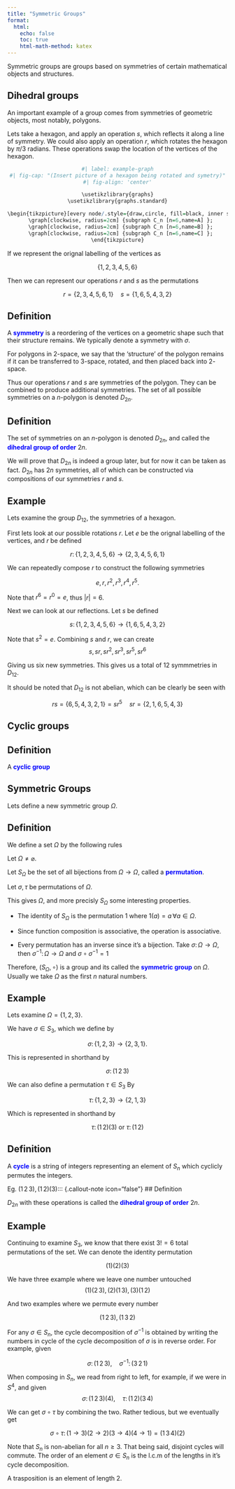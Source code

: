 ```yaml
---
title: "Symmetric Groups"
format:
  html:
    echo: false
    toc: true
    html-math-method: katex
---
```


Symmetric groups are groups based on symmetries of certain mathematical objects and structures.

## Dihedral groups

An important example of a group comes from symmetries of geometric objects, most notably, polygons.

Lets take a hexagon, and apply an operation *s*, which reflects it along a line of symmetry. We could also apply an operation *r*, which rotates the hexagon by $\pi / 3$ radians. These operations swap the location of the vertices of the hexagon.

::: {style="text-align:center;"}
```r
#| label: example-graph
#| fig-cap: "(Insert picture of a hexagon being rotated and symetry)"
#| fig-align: 'center'

\usetikzlibrary{graphs}
\usetikzlibrary{graphs.standard}

\begin{tikzpicture}[every node/.style={draw,circle, fill=black, inner sep=0pt, minimum size=.1cm}]
  \graph[clockwise, radius=2cm] {subgraph C_n [n=6,name=A] };
  \graph[clockwise, radius=2cm] {subgraph C_n [n=6,name=B] };
  \graph[clockwise, radius=2cm] {subgraph C_n [n=6,name=C] };
\end{tikzpicture}
```
:::

If we represent the orignal labelling of the vertices as

$$
\{1,2,3,4,5,6\}
$$

Then we can represent our operations $r$ and $s$ as the permutations

$$
r = \{2,3,4,5,6,1\} \quad s = \{1,6,5,4,3,2\}
$$

::: {.callout-note icon="false"}
## Definition

A [**symmetry**]{style="color: blue"} is a reordering of the vertices on a geometric shape such that their structure remains. We typically denote a symmetry with $\sigma$.
:::

For polygons in $2$-space, we say that the 'structure' of the polygon remains if it can be transferred to $3$-space, rotated, and then placed back into $2$-space.

Thus our operations $r$ and $s$ are symmetries of the polygon. They can be combined to produce additional symmetries. The set of all possible symmetries on a $n$-polygon is denoted $D_{2n}$.

::: {.callout-note icon="false"}
## Definition

The set of symmetries on an $n$-polygon is denoted $D_{2n}$, and called the [**dihedral group of order**]{style="color: blue"} $2n$.
:::

We will prove that $D_{2n}$ is indeed a group later, but for now it can be taken as fact. $D_{2n}$ has $2n$ symmetries, all of which can be constructed via compositions of our symmetries $r$ and $s$.

::: {.callout-warning icon="false"}
## Example

Lets examine the group $D_{12}$, the symmetries of a hexagon.

First lets look at our possible rotations $r$. Let $e$ be the orignal labelling of the vertices, and $r$ be defined

$$
r \colon \{1,2,3,4,5,6\} \to \{2,3,4,5,6,1\}
$$

We can repeatedly compose $r$ to construct the following symmetries

$$
e, r, r^2, r^3, r^4, r^5.
$$

Note that $r^6 = r^0 = e$, thus $|r| = 6$.

Next we can look at our reflections. Let $s$ be defined 

$$
s \colon \{1,2,3,4,5,6\} \to \{1,6,5,4,3,2\}
$$ 

Note that $s^2 = e$. Combining $s$ and $r$, we can create
$$
s, sr, sr^2, sr^3, sr^5, sr^6
$$

Giving us six new symmetries. This gives us a total of 12 symmmetries in $D_{12}$. 

:::

It should be noted that $D_{12}$ is not abelian, which can be clearly be seen with

$$
rs = \{6,5,4,3,2,1\} = sr^5 \quad sr = \{2,1,6,5,4,3\}
$$

## Cyclic groups

::: {.callout-note icon="false"}
## Definition

A [**cyclic group**]{style="color: blue"} 
:::

## Symmetric Groups

Lets define a new symmetric group $\Omega$.

::: {.callout-note icon="false"}
## Definition

We define a set $\Omega$ by the following rules

Let $\Omega \not = \varnothing$.

Let $S_\Omega$ be the set of all bijections from $\Omega \to \Omega$, called a [**permutation**]{style="color: blue"}.

Let $\sigma,\tau$ be permutations of $\Omega$.

:::

This gives $\Omega$, and more precisly $S_\Omega$ some interesting properties. 

- The identity of $S_\Omega$ is the permutation $1$ where $1(a) = a\, \forall a \in \Omega$.

- Since function composition is associative, the operation is associative.

- Every permutation has an inverse since it's a bijection. Take $\sigma\colon \Omega \to \Omega$, then $\sigma^{-1} \colon \Omega \to \Omega$ and $\sigma \circ \sigma^{-1} = 1$

Therefore, $(S_\Omega, \circ)$ is a group and its called the [**symmetric group**]{style="color: blue"} on $\Omega$. Usually we take $\Omega$ as the first $n$ natural numbers. 

::: {.callout-warning icon="false"}
## Example

Lets examine $\Omega = \{1,2,3\}$. 

We have $\sigma \in S_3$, which we define by 

$$
\sigma \colon \{1,2,3\} \to \{2,3,1\}.
$$

This is represented in shorthand by

$$
\sigma \colon (1\,2\,3)
$$

We can also define a permutation $\tau \in S_3$ By

$$
\tau \colon \{1,2,3\} \to \{2,1,3\}
$$

Which is represented in shorthand by

$$
\tau \colon (1\,2)(3) \text{ or } \tau \colon (1\,2)
$$

::: 

::: {.callout-note icon="false"}
## Definition

A [**cycle**]{style="color: blue"} is a string of integers representing an element of $S_n$ which cyclicly permutes the integers. 

Eg. $(1\,2\,3), (1\,2)(3)$::: {.callout-note icon="false"}
## Definition

$D_{2n}$ with these operations is called the [**dihedral group of order**]{style="color: blue"} $2n$.
:::
::: {.callout-warning icon="false"}
## Example

Continuing to examine $S_3$, we know that there exist $3! = 6$ total permutations of the set. We can denote the identity permutation

$$
(1)(2)(3)
$$

We have three example where we leave one number untouched
$$
(1)(2\,3), (2)(1\,3), (3)(1\,2)
$$

And two examples where we permute every number

$$
(1\,2\,3), (1\,3\,2)
$$

::: 

For any $\sigma \in S_n$, the cycle decomposition of $\sigma^{-1}$ is obtained by writing the numbers in cycle of the cycle decomposition of $\sigma$ is in reverse order. For example, given

$$
\sigma \colon (1\,2\,3),\quad \sigma^{-1} \colon (3\,2\,1)
$$

When composing in $S_n$, we read from right to left, for example, if we were in $S^4$, and given
$$
\sigma \colon (1\,2\,3)(4),\quad \tau \colon (1\,2)(3\,4)
$$

We can get $\sigma \circ \tau$ by combining the two. Rather tedious, but we eventually get 

$$
\sigma \circ \tau \colon (1\to 3)(2\to 2)(3\to4)(4\to1) = (1\,3\,4)(2)
$$

Note that $S_n$ is non-abelian for all $n\geq3$. That being said, disjoint cycles will commute. The order of an element $\sigma \in S_n$ is the l.c.m of the lengths in it's cycle decomposition.

A trasposition is an element of length $2$.
